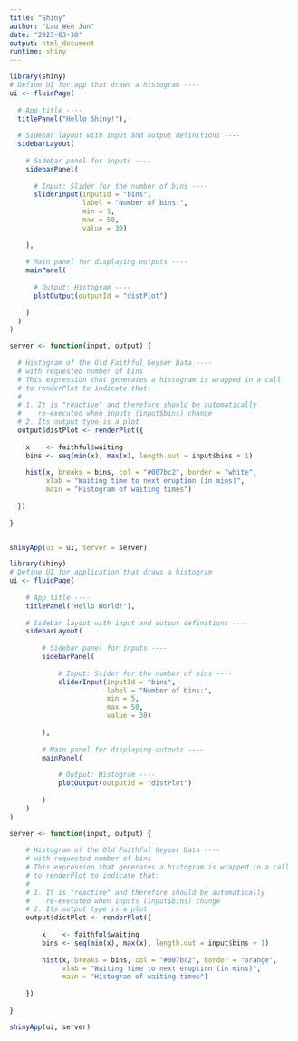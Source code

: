---
title: "Shiny"
author: "Lau Wen Jun"
date: "2023-03-30"
output: html_document
runtime: shiny
---

```{r}
library(shiny)
# Define UI for app that draws a histogram ----
ui <- fluidPage(
  
  # App title ----
  titlePanel("Hello Shiny!"),
  
  # Sidebar layout with input and output definitions ----
  sidebarLayout(
    
    # Sidebar panel for inputs ----
    sidebarPanel(
      
      # Input: Slider for the number of bins ----
      sliderInput(inputId = "bins",
                  label = "Number of bins:",
                  min = 1,
                  max = 50,
                  value = 30)
      
    ),
    
    # Main panel for displaying outputs ----
    mainPanel(
      
      # Output: Histogram ----
      plotOutput(outputId = "distPlot")
      
    )
  )
)

server <- function(input, output) {
  
  # Histogram of the Old Faithful Geyser Data ----
  # with requested number of bins
  # This expression that generates a histogram is wrapped in a call
  # to renderPlot to indicate that:
  #
  # 1. It is "reactive" and therefore should be automatically
  #    re-executed when inputs (input$bins) change
  # 2. Its output type is a plot
  output$distPlot <- renderPlot({
    
    x    <- faithful$waiting
    bins <- seq(min(x), max(x), length.out = input$bins + 1)
    
    hist(x, breaks = bins, col = "#007bc2", border = "white",
         xlab = "Waiting time to next eruption (in mins)",
         main = "Histogram of waiting times")
    
  })
  
}


shinyApp(ui = ui, server = server)
```

```{r}
library(shiny)
# Define UI for application that draws a histogram
ui <- fluidPage(
    
    # App title ----
    titlePanel("Hello World!"),
    
    # Sidebar layout with input and output definitions ----
    sidebarLayout(
        
        # Sidebar panel for inputs ----
        sidebarPanel(
            
            # Input: Slider for the number of bins ----
            sliderInput(inputId = "bins",
                        label = "Number of bins:",
                        min = 5,
                        max = 50,
                        value = 30)
            
        ),
        
        # Main panel for displaying outputs ----
        mainPanel(
            
            # Output: Histogram ----
            plotOutput(outputId = "distPlot")
            
        )
    )
)

server <- function(input, output) {
    
    # Histogram of the Old Faithful Geyser Data ----
    # with requested number of bins
    # This expression that generates a histogram is wrapped in a call
    # to renderPlot to indicate that:
    #
    # 1. It is "reactive" and therefore should be automatically
    #    re-executed when inputs (input$bins) change
    # 2. Its output type is a plot
    output$distPlot <- renderPlot({
        
        x    <- faithful$waiting
        bins <- seq(min(x), max(x), length.out = input$bins + 1)
        
        hist(x, breaks = bins, col = "#007bc2", border = "orange",
             xlab = "Waiting time to next eruption (in mins)",
             main = "Histogram of waiting times")
        
    })
    
}

shinyApp(ui, server)


```
